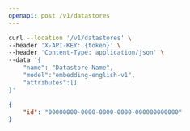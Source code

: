 ```yaml
---
openapi: post /v1/datastores
---
```



<RequestExample>

```bash Example Request
curl --location '/v1/datastores' \
--header 'X-API-KEY: {token}' \
--header 'Content-Type: application/json' \
--data '{
    "name": "Datastore Name",
    "model":"embedding-english-v1",
    "attributes":[]
}'
```

</RequestExample>


<ResponseExample>

```json Response
{
    "id": "00000000-0000-0000-0000-000000000000"
}
```

</ResponseExample>
